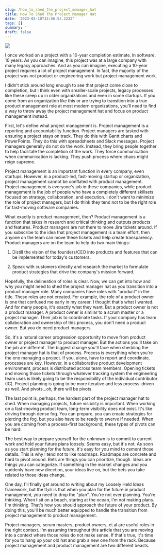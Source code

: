 ```yaml
---
slug: /how_to_shed_the_project_manager_hat
title: How To Shed The Project Manager Hat
date: '2023-02-10T13:06:54.222Z'
tags: []
summary: ''
draft: false
---
```

![](https://images.unsplash.com/photo-1474666488182-66ec723476c6?crop=entropy&cs=tinysrgb&fit=max&fm=jpg&ixid=Mnw0MDkwMjh8MHwxfHNlYXJjaHw1fHxIYXRzfGVufDB8fHx8MTY3NjA1MzIxNA&ixlib=rb-4.0.3&q=80&w=1080)

I once worked on a project with a 10-year completion estimate. In software. 10 years. As you can imagine, this project was at a large company with many legacy approaches. And as you can imagine, executing a 10-year project requires a lot of project management. In fact, the majority of the project was not product or engineering work but project management work.

I didn't stick around long enough to see that project come close to completion, but I think even with smaller-scale projects, legacy processes like these creep up in older organizations and even in some startups. If you come from an organization like this or are trying to transition into a true product management role at most modern organizations, you'll need to find a way to throw away the project management hat and focus on product management instead.

First, let's define what project management is. Project management is a reporting and accountability function. Project managers are tasked with ensuring a project stays on track. They do this with Gantt charts and PowerPoints. They do this with spreadsheets and Slack messages. Project managers generally do not do the work. Instead, they bring people together to help facilitate the completion of the work. They force communication when communication is lacking. They push process where chaos might reign supreme.

Project management is an important function in every company, even startups. However, in a product-led, fast-moving startup or organization, project management cannot be conflated with product management. Project management is everyone's job in these companies, while product management is the job of people who have a completely different skillsets focused on strategy, collaboration, and execution. I don't want to minimize the role of project managers, but I do think they tend not to be the right role for fast-moving software companies.

What exactly is product management, then? Product management is a function that takes in research and critical thinking and outputs products and features. Product managers are not there to move Jira tickets around. If you subscribe to the idea that project management is a team effort, then anyone on the team can move these tickets and help create transparency. Product managers are on the team to help do two main things:

1.  Distill the vision of the founders/CEO into products and features that can be implemented for today's customers.
    
2.  Speak with customers directly and research the market to formulate product strategies that drive the company's mission forward.
    

Hopefully, the delineation of roles is clear. Now, we can get into how and why you might need to shed the project manager hat as you transition into a product manager role. Many companies have roles with "product" in the title. These roles are not created. For example, the role of a product owner is one that confused me early in my career. I thought that's what I wanted. And for many people, it's exactly what they want. But a product owner is not a product manager. A product owner is similar to a scrum master or a project manager. Their job is to coordinate tasks. If your company has team collaboration and ownership of this process, you don't need a product owner. But you do need product managers.

So, it's a natural career progression opportunity to move from product owner or project manager to product manager. But the actions you'll take on the job are different. The biggest change you'll face when shedding the project manager hat is that of process. Process is everything when you're the one managing a project. If you, alone, have to report and coordinate, processes are key. However, in a collaborative product development environment, process is distributed across team members. Opening tickets and moving those tickets through whatever tracking system the engineering team uses is likely going to be the responsibility of the individual contributor (IC). Project planning is going to be more iterative and less process-driven as well. And pivots…oh, there will be pivots.

The last point is, perhaps, the hardest part of the project manager hat to shed. When managing projects, future visibility is important. When working on a fast-moving product team, long-term visibility does not exist. It's like driving through dense fog. You can prepare, you can create strategies for piercing the fog, but you also have to be ready to swerve if needed. When you are coming from a process-first background, these types of pivots can be hard.

The best way to prepare yourself for the unknown is to commit to current work and hold your future plans loosely. Seems easy, but it's not. As soon as you start planning for the future, it's easy for you mind to cement those details. This is why I tend not to like roadmaps. Roadmaps are concrete and hard to pivot around. Bets are things you can prioritize, though. Ideas are things you can categorize. If something in the market changes and you suddenly have new direction, your ideas live on, but the bets you take related to those ideas change.

One day, I'll finally get around to writing about my Loosely Held Ideas framework, but the tl;dr is that when you plan for the future in product management, you need to drop the "plan". You're not ever planning. You're thinking. When I sit on a beach, staring at the ocean, I'm not making plans. I'm thinking. That's how you should approach the future of your product. By doing this, you'll be much better equipped to handle the transition from project management to product management.

Project managers, scrum masters, product owners, et al are useful roles in the right context. I'm assuming throughout this article that you are moving into a context where those roles do not make sense. If that's true, it's time for you to hang up your old hat and grab a new one from the rack. Because project management and product management are two different beasts.
